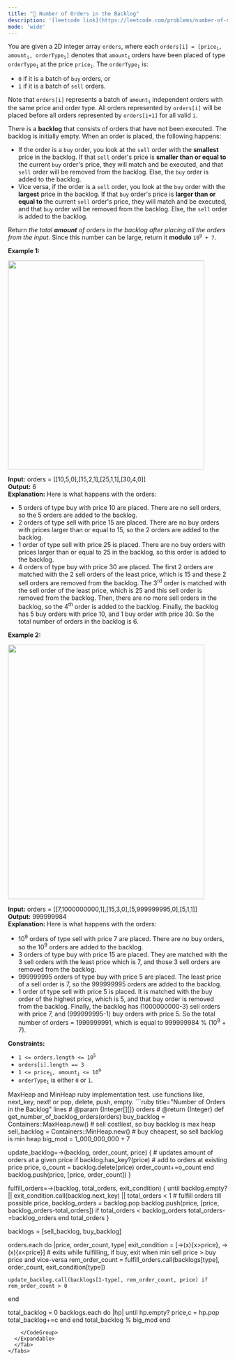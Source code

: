 ```yaml
---
title: "🧀 Number of Orders in the Backlog"
description: '[leetcode link](https://leetcode.com/problems/number-of-orders-in-the-backlog/description/)'
mode: 'wide'
---
```

<Tabs>
  <Tab title="Question" icon="circle-question" iconType="regular">
    <Card>
      <p>You are given a 2D integer array <code>orders</code>, where each <code>orders[i] = [price<sub>i</sub>, amount<sub>i</sub>, orderType<sub>i</sub>]</code> denotes that <code>amount<sub>i</sub></code><sub> </sub>orders have been placed of type <code>orderType<sub>i</sub></code> at the price <code>price<sub>i</sub></code>. The <code>orderType<sub>i</sub></code> is:</p>  <ul>  <li><code>0</code> if it is a batch of <code>buy</code> orders, or</li>  <li><code>1</code> if it is a batch of <code>sell</code> orders.</li> </ul>  <p>Note that <code>orders[i]</code> represents a batch of <code>amount<sub>i</sub></code> independent orders with the same price and order type. All orders represented by <code>orders[i]</code> will be placed before all orders represented by <code>orders[i+1]</code> for all valid <code>i</code>.</p>  <p>There is a <strong>backlog</strong> that consists of orders that have not been executed. The backlog is initially empty. When an order is placed, the following happens:</p>  <ul>  <li>If the order is a <code>buy</code> order, you look at the <code>sell</code> order with the <strong>smallest</strong> price in the backlog. If that <code>sell</code> order&#39;s price is <strong>smaller than or equal to</strong> the current <code>buy</code> order&#39;s price, they will match and be executed, and that <code>sell</code> order will be removed from the backlog. Else, the <code>buy</code> order is added to the backlog.</li>  <li>Vice versa, if the order is a <code>sell</code> order, you look at the <code>buy</code> order with the <strong>largest</strong> price in the backlog. If that <code>buy</code> order&#39;s price is <strong>larger than or equal to</strong> the current <code>sell</code> order&#39;s price, they will match and be executed, and that <code>buy</code> order will be removed from the backlog. Else, the <code>sell</code> order is added to the backlog.</li> </ul>  <p>Return <em>the total <strong>amount</strong> of orders in the backlog after placing all the orders from the input</em>. Since this number can be large, return it <strong>modulo</strong> <code>10<sup>9</sup> + 7</code>.</p>   <p><strong class="example">Example 1:</strong></p> <img alt="" src="https://assets.leetcode.com/uploads/2021/03/11/ex1.png" style="width: 450px; height: 479px;" />  <strong>Input:</strong> orders = [[10,5,0],[15,2,1],[25,1,1],[30,4,0]] <br/> <strong>Output:</strong> 6 <br/> <strong>Explanation:</strong> Here is what happens with the orders: - 5 orders of type buy with price 10 are placed. There are no sell orders, so the 5 orders are added to the backlog. - 2 orders of type sell with price 15 are placed. There are no buy orders with prices larger than or equal to 15, so the 2 orders are added to the backlog. - 1 order of type sell with price 25 is placed. There are no buy orders with prices larger than or equal to 25 in the backlog, so this order is added to the backlog. - 4 orders of type buy with price 30 are placed. The first 2 orders are matched with the 2 sell orders of the least price, which is 15 and these 2 sell orders are removed from the backlog. The 3<sup>rd</sup> order is matched with the sell order of the least price, which is 25 and this sell order is removed from the backlog. Then, there are no more sell orders in the backlog, so the 4<sup>th</sup> order is added to the backlog. Finally, the backlog has 5 buy orders with price 10, and 1 buy order with price 30. So the total number of orders in the backlog is 6.   <p><strong class="example">Example 2:</strong></p> <img alt="" src="https://assets.leetcode.com/uploads/2021/03/11/ex2.png" style="width: 450px; height: 584px;" />  <strong>Input:</strong> orders = [[7,1000000000,1],[15,3,0],[5,999999995,0],[5,1,1]] <br/> <strong>Output:</strong> 999999984 <br/> <strong>Explanation:</strong> Here is what happens with the orders: - 10<sup>9</sup> orders of type sell with price 7 are placed. There are no buy orders, so the 10<sup>9</sup> orders are added to the backlog. - 3 orders of type buy with price 15 are placed. They are matched with the 3 sell orders with the least price which is 7, and those 3 sell orders are removed from the backlog. - 999999995 orders of type buy with price 5 are placed. The least price of a sell order is 7, so the 999999995 orders are added to the backlog. - 1 order of type sell with price 5 is placed. It is matched with the buy order of the highest price, which is 5, and that buy order is removed from the backlog. Finally, the backlog has (1000000000-3) sell orders with price 7, and (999999995-1) buy orders with price 5. So the total number of orders = 1999999991, which is equal to 999999984 % (10<sup>9</sup> + 7).    <p><strong>Constraints:</strong></p>  <ul>  <li><code>1 &lt;= orders.length &lt;= 10<sup>5</sup></code></li>  <li><code>orders[i].length == 3</code></li>  <li><code>1 &lt;= price<sub>i</sub>, amount<sub>i</sub> &lt;= 10<sup>9</sup></code></li>  <li><code>orderType<sub>i</sub></code> is either <code>0</code> or <code>1</code>.</li> </ul>
    </Card>
  </Tab>
  <Tab title="Solution" icon="lightbulb" iconType="regular" >
    <Card>
      MaxHeap and MinHeap ruby implementation test.
use functions like, next_key, next! or pop, delete, push, empty.
</Card>
  <Expandable title="code">
    <CodeGroup dropdown>
```ruby title="Number of Orders in the Backlog" lines
# @param {Integer[][]} orders
# @return {Integer}
def get_number_of_backlog_orders(orders)
  buy_backlog = Containers::MaxHeap.new() # sell costliest, so buy backlog is max heap
  sell_backlog = Containers::MinHeap.new() # buy cheapest, so sell backlog is min heap
  big_mod = 1_000_000_000 + 7

  update_backlog=->(backlog, order_count, price) { # updates amount of orders at a given price
    if backlog.has_key?(price) # add to orders at existing price
      price, o_count = backlog.delete(price)
      order_count+=o_count 
    end
    backlog.push(price, [price, order_count])
  }

  fulfill_orders=->(backlog, total_orders, exit_condition) {
    until backlog.empty? || exit_condition.call(backlog.next_key) || total_orders < 1 # fulfill orders till possible
      price, backlog_orders = backlog.pop
      backlog.push(price, [price, backlog_orders-total_orders]) if total_orders < backlog_orders
      total_orders-=backlog_orders
    end
    total_orders
  }

  backlogs = [sell_backlog, buy_backlog]
  
  orders.each do |price, order_count, type|
    exit_condition = [->(x){x>price}, ->(x){x<price}] # exits while fulfilling, if buy, exit when min sell price > buy price and vice-versa
    rem_order_count = fulfill_orders.call(backlogs[type], order_count, exit_condition[type])
    
    update_backlog.call(backlogs[1-type], rem_order_count, price) if rem_order_count > 0
  end

  total_backlog = 0
  backlogs.each do |hp|
    until hp.empty?
      price,c = hp.pop
      total_backlog+=c
    end
  end
  total_backlog % big_mod
end
```
    </CodeGroup>
  </Expandable>
  </Tab>
</Tabs>
